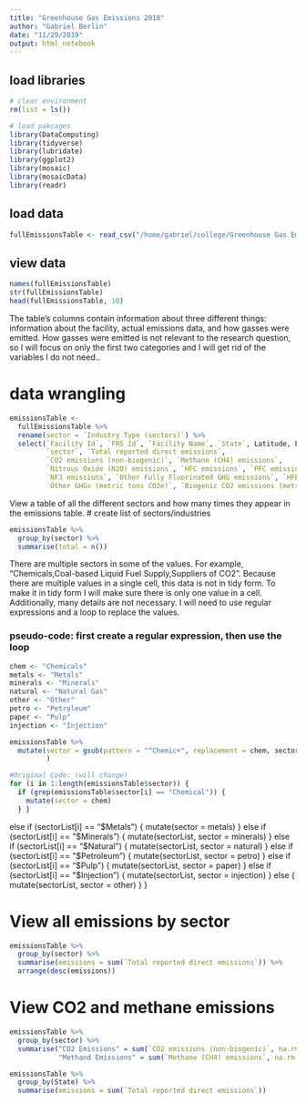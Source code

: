 ```yaml
---
title: "Greenhouse Gas Emissions 2018"
author: "Gabriel Berlin"
date: "11/29/2019"
output: html_notebook
---
```


## load libraries
```r
# clear environment
rm(list = ls()) 

# load pakcages
library(DataComputing)
library(tidyverse)
library(lubridate)
library(ggplot2)
library(mosaic)
library(mosaicData)
library(readr)
```

## load data
```r
fullEmissionsTable <- read_csv("/home/gabriel/college/Greenhouse Gas Emissions 2018/direct_emitters.csv", skip = 3)
```

## view data
```r
names(fullEmissionsTable)
str(fullEmissionsTable)
head(fullEmissionsTable, 10)
```

The table's columns contain information about three different things: information about the facility, actual emissions data, and how gasses were emitted.
How gasses were emitted is not relevant to the research question, so I will focus on only the first two categories and I will get rid of the variables I do not need..

# data wrangling
```r
emissionsTable <- 
  fullEmissionsTable %>%
  rename(sector = `Industry Type (sectors)`) %>%
  select(`Facility Id`, `FRS Id`, `Facility Name`, `State`, Latitude, Longitude, 
         `sector`, `Total reported direct emissions`, 
         `CO2 emissions (non-biogenic)`, `Methane (CH4) emissions`, 
         `Nitrous Oxide (N2O) emissions`, `HFC emissions`, `PFC emissions`, `SF6 emissions`,
         `NF3 emissions`, `Other Fully Fluorinated GHG emissions`, `HFE emissions`,
         `Other GHGs (metric tons CO2e)`, `Biogenic CO2 emissions (metric tons)`)
```

View a table of all the different sectors and how many times they appear in the emissions table.
# create list of sectors/industries
```r
emissionsTable %>%
  group_by(sector) %>%
  summarise(total = n())
```

There are multiple sectors in some of the values. For example, "Chemicals,Coal-based Liquid Fuel Supply,Suppliers of CO2". Because there are multiple values in a single cell, this data is not in tidy form. To make it in tidy form I will make sure there is only one value in a cell. Additionally, many details are not necessary.
I will need to use regular expressions and a loop to replace the values.

### pseudo-code: first create a regular expression, then use the loop
```r
chem <- "Chemicals"
metals <- "Metals"
minerals <- "Minerals"
natural <- "Natural Gas"
other <- "Other"
petro <- "Petroleum"
paper <- "Pulp"
injection <- "Injection"
```


```r
emissionsTable %>%
  mutate(sector = gsub(pattern = "^Chemic+", replacement = chem, sector),
         )

```

```r
#Original Code: (will change)
for (i in 1:length(emissionsTable$sector)) {
  if (grep(emissionsTable$sector[i] == "Chemical")) {
    mutate(sector = chem)
  } }
```
  else if (sectorList[i] == "$Metals") {
    mutate(sector = metals)
  } else if (sectorList[i] == "$Minerals") {
    mutate(sectorList, sector = minerals)
  } else if (sectorList[i] == "$Natural") {
    mutate(sectorList, sector = natural)
  } else if (sectorList[i] == "$Petroleum") {
    mutate(sectorList, sector = petro)
  } else if (sectorList[i] == "$Pulp") {
    mutate(sectorList, sector = paper)
  } else if (sectorList[i] == "$Injection") {
    mutate(sectorList, sector = injection)
  } else {
    mutate(sectorList, sector = other)
  }
}


# View all emissions by sector
```r
emissionsTable %>%
  group_by(sector) %>%
  summarise(emissions = sum(`Total reported direct emissions`)) %>%
  arrange(desc(emissions))
```

# View CO2 and methane emissions 
```r
emissionsTable %>%
  group_by(sector) %>%
  summarise("CO2 Emissions" = sum(`CO2 emissions (non-biogenic)`, na.rm = TRUE),
            "Methand Emissions" = sum(`Methane (CH4) emissions`, na.rm = TRUE))


```

```r
emissionsTable %>%
  group_by(State) %>%
  summarise(emissions = sum(`Total reported direct emissions`))
```